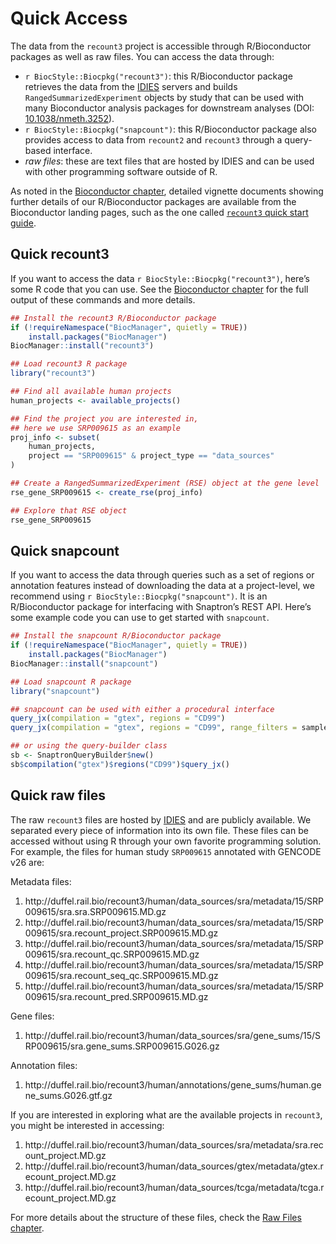 # Quick Access

The data from the `recount3` project is accessible through R/Bioconductor packages as well as raw files. You can access the data through:

* `r BiocStyle::Biocpkg("recount3")`: this R/Bioconductor package retrieves the data from the [IDIES](https://idies.jhu.edu/) servers and builds `RangedSummarizedExperiment` objects by study that can be used with many Bioconductor analysis packages for downstream analyses (DOI: [10.1038/nmeth.3252](https://doi.org/10.1038/nmeth.3252)).
* `r BiocStyle::Biocpkg("snapcount")`: this R/Bioconductor package also provides access to data from `recount2` and `recount3` through a query-based interface. 
* _raw files_: these are text files that are hosted by IDIES and can be used with other programming software outside of R.

As noted in the [Bioconductor chapter](#bioconductor), detailed vignette documents showing further details of our R/Bioconductor packages are available from the Bioconductor landing pages, such as the one called [`recount3` quick start guide](http://bioconductor.org/packages/release/bioc/vignettes/recount3/inst/doc/recount3-quickstart.html).

## Quick recount3

If you want to access the data `r BiocStyle::Biocpkg("recount3")`, here's some R code that you can use. See the [Bioconductor chapter](#bioconductor) for the full output of these commands and more details.

```r
## Install the recount3 R/Bioconductor package
if (!requireNamespace("BiocManager", quietly = TRUE))
    install.packages("BiocManager")
BiocManager::install("recount3")

## Load recount3 R package
library("recount3")

## Find all available human projects
human_projects <- available_projects()

## Find the project you are interested in,
## here we use SRP009615 as an example
proj_info <- subset(
    human_projects,
    project == "SRP009615" & project_type == "data_sources"
)

## Create a RangedSummarizedExperiment (RSE) object at the gene level
rse_gene_SRP009615 <- create_rse(proj_info)

## Explore that RSE object
rse_gene_SRP009615
```

## Quick snapcount

If you want to access the data through queries such as a set of regions or annotation features instead of downloading the data at a project-level, we recommend using `r BiocStyle::Biocpkg("snapcount")`. It is an R/Bioconductor package for interfacing with Snaptron's REST API. Here's some example code you can use to get started with `snapcount`.

```r
## Install the snapcount R/Bioconductor package
if (!requireNamespace("BiocManager", quietly = TRUE))
    install.packages("BiocManager")
BiocManager::install("snapcount")

## Load snapcount R package
library("snapcount")

## snapcount can be used with either a procedural interface
query_jx(compilation = "gtex", regions = "CD99")
query_jx(compilation = "gtex", regions = "CD99", range_filters = samples_count == 10)

## or using the query-builder class
sb <- SnaptronQueryBuilder$new()
sb$compilation("gtex")$regions("CD99")$query_jx()
```

## Quick raw files

The raw `recount3` files are hosted by [IDIES](https://idies.jhu.edu/) and are publicly available. We separated every piece of information into its own file. These files can be accessed without using R through your own favorite programming solution. For example, the files for human study `SRP009615` annotated with GENCODE v26 are:

Metadata files:

1. http://duffel.rail.bio/recount3/human/data_sources/sra/metadata/15/SRP009615/sra.sra.SRP009615.MD.gz
1. http://duffel.rail.bio/recount3/human/data_sources/sra/metadata/15/SRP009615/sra.recount_project.SRP009615.MD.gz
1. http://duffel.rail.bio/recount3/human/data_sources/sra/metadata/15/SRP009615/sra.recount_qc.SRP009615.MD.gz
1. http://duffel.rail.bio/recount3/human/data_sources/sra/metadata/15/SRP009615/sra.recount_seq_qc.SRP009615.MD.gz
1. http://duffel.rail.bio/recount3/human/data_sources/sra/metadata/15/SRP009615/sra.recount_pred.SRP009615.MD.gz

Gene files:

1. http://duffel.rail.bio/recount3/human/data_sources/sra/gene_sums/15/SRP009615/sra.gene_sums.SRP009615.G026.gz

Annotation files:

1. http://duffel.rail.bio/recount3/human/annotations/gene_sums/human.gene_sums.G026.gtf.gz


If you are interested in exploring what are the available projects in `recount3`, you might be interested in accessing:

1. http://duffel.rail.bio/recount3/human/data_sources/sra/metadata/sra.recount_project.MD.gz
1. http://duffel.rail.bio/recount3/human/data_sources/gtex/metadata/gtex.recount_project.MD.gz
1. http://duffel.rail.bio/recount3/human/data_sources/tcga/metadata/tcga.recount_project.MD.gz

For more details about the structure of these files, check the [Raw Files chapter](#raw-files).

